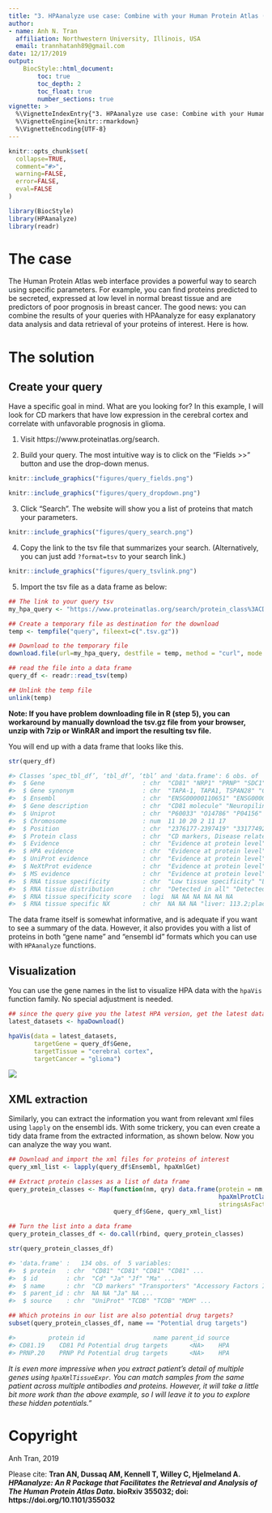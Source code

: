 ```yaml
---
title: "3. HPAanalyze use case: Combine with your Human Protein Atlas (HPA) queries"
author:
- name: Anh N. Tran
  affiliation: Northwestern University, Illinois, USA
  email: trannhatanh89@gmail.com
date: 12/17/2019
output: 
    BiocStyle::html_document:
        toc: true
        toc_depth: 2
        toc_float: true
        number_sections: true
vignette: >
  %\VignetteIndexEntry{"3. HPAanalyze use case: Combine with your Human Protein Atlas (HPA) queries"}
  %\VignetteEngine{knitr::rmarkdown}
  %\VignetteEncoding{UTF-8}
---
```


```r
knitr::opts_chunk$set(
  collapse=TRUE,
  comment="#>",
  warning=FALSE,
  error=FALSE,
  eval=FALSE
)
```

```r
library(BiocStyle)
library(HPAanalyze)
library(readr)
```

# The case 

The Human Protein Atlas web interface provides a powerful way to search using specific parameters. For example, you can find proteins predicted to be secreted, expressed at low level in normal breast tissue and are predictors of poor prognosis in breast cancer. The good news: you can combine the results of your queries with HPAanalyze for easy explanatory data analysis and data retrieval of your proteins of interest. Here is how.

# The solution

## Create your query

Have a specific goal in mind. What are you looking for? In this example, I will look for CD markers that have low expression in the cerebral cortex and correlate with unfavorable prognosis in glioma.

1. Visit https://www.proteinatlas.org/search.

2. Build your query. The most intuitive way is to click on the "Fields >>" button and use the drop-down menus.

```r
knitr::include_graphics("figures/query_fields.png")
```
```r
knitr::include_graphics("figures/query_dropdown.png")
```

3. Click "Search". The website will show you a list of proteins that match your parameters.

```r
knitr::include_graphics("figures/query_search.png")
```

4. Copy the link to the tsv file that summarizes your search. (Alternatively, you can just add `?format=tsv` to your search link.)

```r
knitr::include_graphics("figures/query_tsvlink.png")
```

5. Import the tsv file as a data frame as below:

```r
## The link to your query tsv
my_hpa_query <- "https://www.proteinatlas.org/search/protein_class%3ACD+markers+AND+normal_expression%3ACerebral+cortex%3BAny%3BNot+detected%2CLow+AND+prognostic%3AGlioma%3BUnfavourable?format=tsv"

## Create a temporary file as destination for the download
temp <- tempfile("query", fileext=c(".tsv.gz"))

## Download to the temporary file
download.file(url=my_hpa_query, destfile = temp, method = "curl", mode = "wb")

## read the file into a data frame
query_df <- readr::read_tsv(temp)

## Unlink the temp file
unlink(temp)
```

**Note: If you have problem downloading file in R (step 5), you can workaround by manually download the tsv.gz file from your browser, unzip with 7zip or WinRAR and import the resulting tsv file.**

You will end up with a data frame that looks like this.

```r
str(query_df)

#> Classes ‘spec_tbl_df’, ‘tbl_df’, ‘tbl’ and 'data.frame':	6 obs. of  227 variables:
#>  $ Gene                           : chr  "CD81" "NRP1" "PRNP" "SDC1" ...
#>  $ Gene synonym                   : chr  "TAPA-1, TAPA1, TSPAN28" "CD304, NRP, VEGF165R" "AltPrP, CD230, CJD, 
#>  $ Ensembl                        : chr  "ENSG00000110651" "ENSG00000099250" "ENSG00000171867" 
#>  $ Gene description               : chr  "CD81 molecule" "Neuropilin 1" "Prion protein" "Syndecan 1" ...
#>  $ Uniprot                        : chr  "P60033" "O14786" "P04156" "P18827" ...
#>  $ Chromosome                     : num  11 10 20 2 11 17
#>  $ Position                       : chr  "2376177-2397419" "33177492-33336262" "4686236-4701590" 
#>  $ Protein class                  : chr  "CD markers, Disease related genes, Plasma proteins, Potential drug  
#>  $ Evidence                       : chr  "Evidence at protein level" "Evidence at protein level" "Evidence at 
#>  $ HPA evidence                   : chr  "Evidence at protein level" "Evidence at transcript level" "Evidence
#>  $ UniProt evidence               : chr  "Evidence at protein level" "Evidence at protein level" "Evidence at 
#>  $ NeXtProt evidence              : chr  "Evidence at protein level" "Evidence at protein level" "Evidence at 
#>  $ MS evidence                    : chr  "Evidence at protein level" "Evidence at protein level" "Evidence at 
#>  $ RNA tissue specificity         : chr  "Low tissue specificity" "Low tissue specificity" "Low tissue 
#>  $ RNA tissue distribution        : chr  "Detected in all" "Detected in many" "Detected in all" "Detected in 
#>  $ RNA tissue specificity score   : logi  NA NA NA NA NA NA
#>  $ RNA tissue specific NX         : chr  NA NA NA "liver: 113.2;placenta: 228.8" ...
```

The data frame itself is somewhat informative, and is adequate if you want to see a summary of the data. However, it also provides you with a list of proteins in both "gene name" and "ensembl id" formats which you can use with `HPAanalyze` functions.

## Visualization

You can use the gene names in the list to visualize HPA data with the `hpaVis` function family. No special adjustment is needed.

```r
## since the query give you the latest HPA version, get the latest datasets to match
latest_datasets <- hpaDownload()

hpaVis(data = latest_datasets,
       targetGene = query_df$Gene,
       targetTissue = "cerebral cortex",
       targetCancer = "glioma")
```
![](figures/query_vis.png)

## XML extraction

Similarly, you can extract the information you want from relevant xml files using `lapply` on the ensembl ids. With some trickery, you can even create a tidy data frame from the extracted information, as shown below. Now you can analyze the way you want.

```r
## Download and import the xml files for proteins of interest
query_xml_list <- lapply(query_df$Ensembl, hpaXmlGet)

## Extract protein classes as a list of data frame
query_protein_classes <- Map(function(nm, qry) data.frame(protein = nm,
                                                          hpaXmlProtClass(qry),
                                                          stringsAsFactors = FALSE), 
                             query_df$Gene, query_xml_list)

## Turn the list into a data frame
query_protein_classes_df <- do.call(rbind, query_protein_classes)

str(query_protein_classes_df)

#> 'data.frame' :	134 obs. of  5 variables:
#>  $ protein   : chr  "CD81" "CD81" "CD81" "CD81" ...
#>  $ id        : chr  "Cd" "Ja" "Jf" "Ma" ...
#>  $ name      : chr  "CD markers" "Transporters" "Accessory Factors Involved in Transport" "Predicted membrane proteins" ...
#>  $ parent_id : chr  NA NA "Ja" NA ...
#>  $ source    : chr  "UniProt" "TCDB" "TCDB" "MDM" ...

## Which proteins in our list are also potential drug targets?
subset(query_protein_classes_df, name == "Potential drug targets")

#>         protein id                   name parent_id source
#> CD81.19    CD81 Pd Potential drug targets      <NA>    HPA
#> PRNP.20    PRNP Pd Potential drug targets      <NA>    HPA
```

*It is even more impressive when you extract patient's detail of multiple genes using `hpaXmlTissueExpr`. You can match samples from the same patient across multiple antibodies and proteins. However, it will take a little bit more work than the above example, so I will leave it to you to explore these hidden potentials."*

# Copyright
Anh Tran, 2019

Please cite: __Tran AN, Dussaq AM, Kennell T, Willey C, Hjelmeland A. _HPAanalyze: An R Package that Facilitates the Retrieval and Analysis of The Human Protein Atlas Data_. bioRxiv 355032; doi: https://doi.org/10.1101/355032 __


